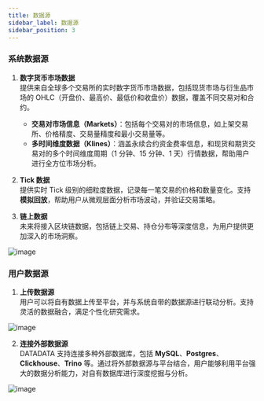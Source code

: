 ```yaml
---
title: 数据源
sidebar_label: 数据源
sidebar_position: 3
---
```


### 系统数据源

1. **数字货币市场数据**  
   提供来自全球多个交易所的实时数字货币市场数据，包括现货市场与衍生品市场的 OHLC（开盘价、最高价、最低价和收盘价）数据，覆盖不同交易对和合约。  
   - **交易对市场信息（Markets）**：包括每个交易对的市场信息，如上架交易所、价格精度、交易量精度和最小交易量等。
   - **多时间维度数据（Klines）**：涵盖永续合约资金费率信息，和现货和期货交易对的多个时间维度周期（1 分钟、15 分钟、1 天）行情数据，帮助用户进行全方位市场分析。

2. **Tick 数据**  
   提供实时 Tick 级别的细粒度数据，记录每一笔交易的价格和数量变化。支持 **模拟回放**，帮助用户从微观层面分析市场波动，并验证交易策略。

3. **链上数据**  
   未来将接入区块链数据，包括链上交易、持仓分布等深度信息，为用户提供更加深入的市场洞察。

![image](./data1.png)

### 用户数据源

1. **上传数据源**  
   用户可以将自有数据上传至平台，并与系统自带的数据源进行联动分析。支持灵活的数据融合，满足个性化研究需求。

![image](./data2.png)

2. **连接外部数据源**  
   DATADATA 支持连接多种外部数据库，包括 **MySQL**、**Postgres**、**Clickhouse**、**Trino** 等。通过将外部数据源与平台结合，用户能够利用平台强大的数据分析能力，对自有数据库进行深度挖掘与分析。

![image](./data3.png)
